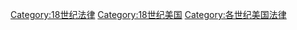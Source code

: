 [[Category:18世纪法律|Category:18世纪法律]]
[[Category:18世纪美国|Category:18世纪美国]]
[[Category:各世纪美国法律|Category:各世纪美国法律]]